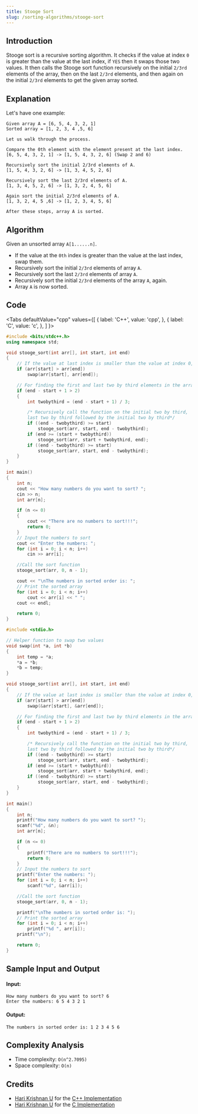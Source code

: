 ```yaml
---
title: Stooge Sort
slug: /sorting-algorithms/stooge-sort
---
```


## Introduction

Stooge sort is a recursive sorting algorithm. It checks if the value at index `0` is greater than the value at the last index, if `YES` then it swaps those two values. It then calls the Stooge sort function recursively on the initial `2/3rd` elements of the array, then on the last `2/3rd` elements, and then again on the initial `2/3rd` elements to get the given array sorted.

## Explanation

Let's have one example: 

```
Given array A = [6, 5, 4, 3, 2, 1]
Sorted array = [1, 2, 3, 4 ,5, 6]

Let us walk through the process.

Compare the 0th element with the element present at the last index.
[6, 5, 4, 3, 2, 1] -> [1, 5, 4, 3, 2, 6] (Swap 2 and 6)

Recursively sort the initial 2/3rd elements of A.
[1, 5, 4, 3, 2, 6] -> [1, 3, 4, 5, 2, 6]

Recursively sort the last 2/3rd elements of A.
[1, 3, 4, 5, 2, 6] -> [1, 3, 2, 4, 5, 6]

Again sort the initial 2/3rd elements of A.
[1, 3, 2, 4, 5 ,6] -> [1, 2, 3, 4, 5, 6]

After these steps, array A is sorted.
```

## Algorithm

Given an unsorted array `A[1......n]`.

- If the value at the `0th` index is greater than the value at the last index, swap them.
- Recursively sort the initial `2/3rd` elements of array `A`.
- Recursively sort the last `2/3rd` elements of array `A`.
- Recursively sort the initial `2/3rd` elements of the array `A`, again.
- Array `A` is now sorted.

## Code


<Tabs
  defaultValue="cpp"
  values={[
    { label: 'C++', value: 'cpp', },
    { label: 'C', value: 'c', },
  ]
}>
<TabItem value="cpp">

```cpp
#include <bits/stdc++.h>
using namespace std;

void stooge_sort(int arr[], int start, int end)
{
    // If the value at last index is smaller than the value at index 0, Swap them.
    if (arr[start] > arr[end])
        swap(arr[start], arr[end]);

    // For finding the first and last two by third elements in the array
    if (end - start + 1 > 2)
    {
        int twobythird = (end - start + 1) / 3;

        /* Recursively call the function on the initial two by third,
        last two by third followed by the initial two by third*/
        if ((end - twobythird) >= start)
            stooge_sort(arr, start, end - twobythird);
        if (end >= (start + twobythird))
            stooge_sort(arr, start + twobythird, end);
        if ((end - twobythird) >= start)
            stooge_sort(arr, start, end - twobythird);
    }
}

int main()
{
    int n;
    cout << "How many numbers do you want to sort? ";
    cin >> n;
    int arr[n];

    if (n <= 0)
    {
        cout << "There are no numbers to sort!!!";
        return 0;
    }
    // Input the numbers to sort
    cout << "Enter the numbers: ";
    for (int i = 0; i < n; i++)
        cin >> arr[i];

    //Call the sort function
    stooge_sort(arr, 0, n - 1);

    cout << "\nThe numbers in sorted order is: ";
    // Print the sorted array
    for (int i = 0; i < n; i++)
        cout << arr[i] << " ";
    cout << endl;

    return 0;
}
```

</TabItem>
<TabItem value="c">

```c
#include <stdio.h>

// Helper function to swap two values
void swap(int *a, int *b)
{
    int temp = *a;
    *a = *b;
    *b = temp;
}

void stooge_sort(int arr[], int start, int end)
{
    // If the value at last index is smaller than the value at index 0, Swap them.
    if (arr[start] > arr[end])
        swap(&arr[start], &arr[end]);

    // For finding the first and last two by third elements in the array
    if (end - start + 1 > 2)
    {
        int twobythird = (end - start + 1) / 3;

        /* Recursively call the function on the initial two by third,
        last two by third followed by the initial two by third*/
        if ((end - twobythird) >= start)
            stooge_sort(arr, start, end - twobythird);
        if (end >= (start + twobythird))
            stooge_sort(arr, start + twobythird, end);
        if ((end - twobythird) >= start)
            stooge_sort(arr, start, end - twobythird);
    }
}

int main()
{
    int n;
    printf("How many numbers do you want to sort? ");
    scanf("%d", &n);
    int arr[n];

    if (n <= 0)
    {
        printf("There are no numbers to sort!!!");
        return 0;
    }
    // Input the numbers to sort
    printf("Enter the numbers: ");
    for (int i = 0; i < n; i++)
        scanf("%d", &arr[i]);

    //Call the sort function
    stooge_sort(arr, 0, n - 1);

    printf("\nThe numbers in sorted order is: ");
    // Print the sorted array
    for (int i = 0; i < n; i++)
        printf("%d ", arr[i]);
    printf("\n");

    return 0;
}
```

</TabItem>
</Tabs>

## Sample Input and Output

#### Input:

```
How many numbers do you want to sort? 6
Enter the numbers: 6 5 4 3 2 1
```

#### Output:

```
The numbers in sorted order is: 1 2 3 4 5 6
```

## Complexity Analysis

  - Time complexity: `O(n^2.7095)`
  - Space complexity: `O(n)`

## Credits

  - [Hari Krishnan U](https://github.com/Harikrishnan6336) for the [C++ Implementation](https://github.com/TesseractCoding/NeoAlgo/blob/master/C-Plus-Plus/sort/stooge_sort.cpp)
  - [Hari Krishnan U](https://github.com/Harikrishnan6336) for the [C Implementation](https://github.com/TesseractCoding/NeoAlgo/blob/master/C/sort/stooge_sort.c)
